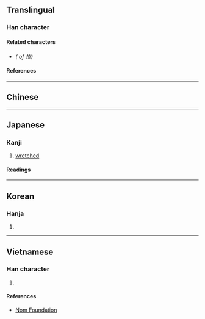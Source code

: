 {{also|慘}}
{{character info}}
==Translingual==
{{ja-forms|惨|惨|[[慘]]}} <!-- Same simplification in Japanese shinjitai and simplified Chinese -->

===Han character===
{{Han char|rn=61|rad=心|as=08|sn=11|four=|canj=PIKH|ids=⿰忄参(GHJK),⿰忄叁(T)}}

====Related characters====
* {{l|mul|[[慘]]}} ''({{w|Traditional Chinese|Traditional form}} of 惨)''

====References====
{{Han ref|kx=0392.181|dkj=10850|dj=0728.030|hdz=42320.010|uh=60E8}}

----

==Chinese==
{{zh-see|慘|sv}}

----

==Japanese==
{{ja-kanji forms|惨|慘}}

===Kanji===
{{ja-kanji|grade=c|rs=心08|kyu=慘}}

# [[wretched]]

====Readings====
{{ja-readings
|goon=そん
|kanon=さん
|kanyoon=ざん
|kun=みじ-め, いた-む
}}

----

==Korean==

===Hanja===
{{ko-hanja|hangeul=[[참]], [[침]]|eumhun=|rv=cham, chim|mr=ch'am, ch'im|y=cham, chim}}

# {{rfdef|ko|sort=心08}}

----

==Vietnamese==

===Han character===
{{vi-hantu|rs=心08|[[thảm]], [[thom]]}}

# {{rfdef|vi|sort=心08}}

====References====
* [http://nomfoundation.org/common/nom_details.php?codepoint=60E8 Nom Foundation]